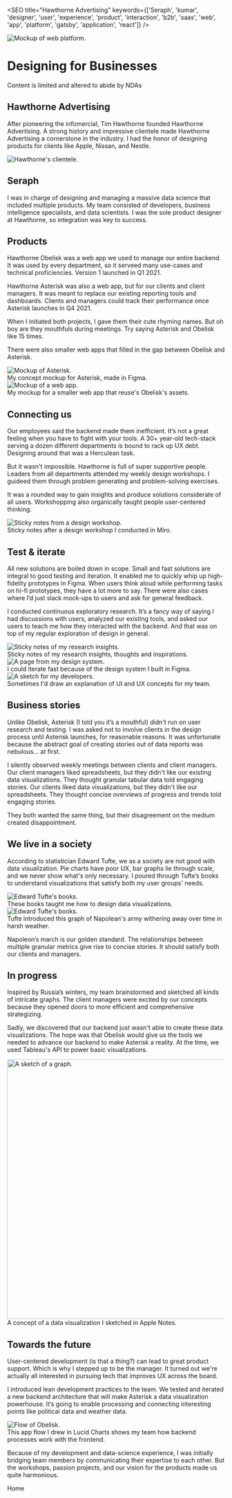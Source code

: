 

<SEO title="Hawthorne Advertising" keywords={['Seraph', 'kumar', 'designer', 'user', 'experience', 'product', 'interaction', 'b2b', 'saas', 'web', 'app', 'platform', 'gatsby', 'application', 'react']} />

<img height="auto" loading="eager" src={hero} alt="Mockup of web platform." class="hero heroMarginBottom" />

# Designing for Businesses 
<div class="nda"> Content is limited and altered to abide by NDAs </div>

## Hawthorne Advertising
After pioneering the infomercial, Tim Hawthorne founded Hawthorne Advertising. 
A strong history and impressive clientele made Hawthorne Advertising a cornerstone in the industry. 
I had the honor of designing products for clients like Apple, Nissan, and Nestle.

<img height="auto" loading="lazy" src={clients} alt="Hawthorne's clientele."  class="center"/>

## Seraph
I was in charge of designing and managing a massive data science that included multiple products.
My team consisted of developers, business intelligence specialists, and data scientists. 
I was the sole product designer at Hawthorne, so integration was key to success.

## Products

Hawthorne Obelisk was a web app we used to manage our entire backend. 
It was used by every department, so it serveed many use-cases and technical proficiencies. 
Version 1 launched in Q1 2021.

Hawthorne Asterisk was also a web app, but for our clients and client managers. 
It was meant to replace our existing reporting tools and dashboards. 
Clients and managers could track their performance once Asterisk launches in Q4 2021.

When I initiated both projects, I gave them their cute rhyming names. But oh boy are they mouthfuls during meetings. 
Try saying Asterisk and Obelisk like 15 times. 

There were also smaller web apps that filled in the gap between Obelisk and Asterisk.


<img height="auto" loading="lazy" src={topline} alt="Mockup of Asterisk."  class="center"/>
<div class="caption">My concept mockup for Asterisk, made in Figma.</div>

<img height="auto" loading="lazy" src={mtsm} alt="Mockup of a web app."  class="center"/>
<div class="caption">My mockup for a smaller web app that reuse's Obelisk's assets.</div>

## Connecting us

Our employees said the backend made them inefficient. 
It’s not a great feeling when you have to fight with your tools. 
A 30+ year-old tech-stack serving a dozen different departments is bound to rack up UX debt. Designing around that was a Herculean task.

But it wasn't impossible. Hawthorne is full of super supportive people. 
Leaders from all departments attended my weekly design workshops. 
I guideed them through problem generating and problem-solving exercises.

It was a rounded way to gain insights and produce solutions considerate of all users. 
Workshopping also organically taught people user-centered thinking.

<img height="auto" loading="lazy" src={workshop} alt="Sticky notes from a design workshop."  class="center"/>
<div class="caption">Sticky notes after a design workshop I conducted in Miro.</div>

## Test & iterate

All new solutions are boiled down in scope. 
Small and fast solutions are integral to good testing and iteration. 
It enabled me to quickly whip up high-fidelity prototypes in Figma.
When users think aloud while performing tasks on hi-fi prototypes, they have a lot more to say. 
There were also cases where I’d just slack mock-ups to users and ask for general feedback. 

I conducted continuous exploratory research. 
It’s a fancy way of saying I had discussions with users, analyzed our existing tools, and asked our users to teach me how they interacted with the backend.
And that was on top of my regular exploration of design in general.

<img height="auto" loading="lazy" src={board} alt="Sticky notes of my research insights."  class="center"/>
<div class="caption">Sticky notes of my research insights, thoughts and inspirations. </div>

<img height="auto" loading="lazy" src={component} alt="A page from my design system."  class="center"/>
<div class="caption">I could iterate fast because of the design system I built in Figma.</div>

<img height="auto" loading="lazy" src={guide} alt="A sketch for my developers."  class="center"/>
<div class="caption">Sometimes I'd draw an explanation of UI and UX concepts for my team.</div>

## Business stories

Unlike Obelisk, Asterisk (I told you it’s a mouthful) didn't run on user research and testing. 
I was asked not to involve clients in the design process until Asterisk launches, for reasonable reasons. 
It was unfortunate because the abstract goal of creating stories out of data reports was nebulous... at first.

I silently observed weekly meetings between clients and client managers. 
Our client managers liked spreadsheets, but they didn't like our existing data visualizations. 
They thought granular tabular data told engaging stories. Our clients liked data visualizations, but they didn't like our spreadsheets. 
They thought concise overviews of progress and trends told engaging stories.

They both wanted the same thing, but their disagreement on the medium created disappointment.  

## We live in a society

According to statistician Edward Tufte, we as a society are not good with data visualization. 
Pie charts have poor UX, bar graphs lie through scale, and we never show what's only necessary. 
I poured through Tufte’s books to understand visualizations that satisfy both my user
groups' needs.

<img height="auto" loading="lazy" src={books} alt="Edward Tufte's books."  class="center"/>
<div class="caption">These books taught me how to design data visualizations.</div>

<img height="auto" loading="lazy" src={napolean} alt="Edward Tufte's books."  class="center"/>
<div class="caption">Tufte introduced this graph of Napolean's army withering away over time in harsh weather.</div>


Napoleon’s march is our golden standard. 
The relationships between multiple granular metrics give rise to concise stories. 
It should satisfy both our clients and managers.


## In progress

Inspired by Russia’s winters, my team brainstormed and sketched all kinds of intricate graphs. 
The client managers were excited by our concepts because they opened doors to more efficient and comprehensive strategizing. 

Sadly, we discovered that our backend just wasn't able to create these data visualizations. 
The hope was that Obelisk would give us the tools we needed to advance our backend to make Asterisk a reality.
At the time, we used Tableau's API to power basic visualizations. 

<img height="600px" loading="lazy" src={graph} alt="A sketch of a graph."  class="center"/>
<div class="caption">A concept of a data visualization I sketched in Apple Notes.</div>

## Towards the future

User-centered development (is that a thing?) can lead to great product support. 
Which is why I stepped up to be the manager. 
It turned out we're actually all interested in pursuing tech that improves UX across the board.

I introduced lean development practices to the team. 
We tested and iterated a new backend architecture that will make Asterisk a data visualization powerhouse. 
It’s going to enable processing and connecting interesting points like political data and weather data.

<img height="auto" loading="lazy" src={architecture} alt="Flow of Obelisk."  class="center"/>
<div class="caption">This app flow I drew in Lucid Charts shows my team how backend processes work with the frontend.</div>

Because of my development and data-science experience, I was initially bridging team members by communicating their expertise to each other. 
But the workshops, passion projects, and our vision for the products made us quite harmonious.


<Link to="/">Home</Link>
